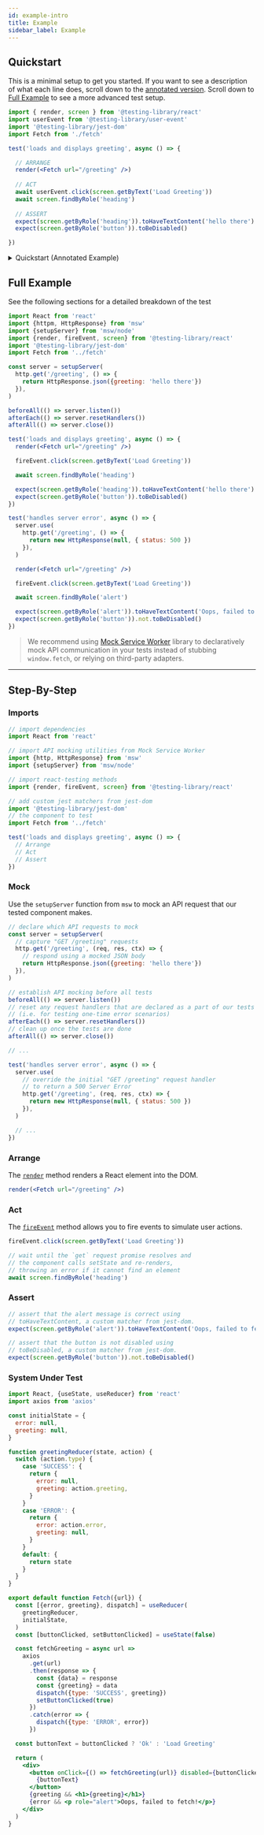 ```yaml
---
id: example-intro
title: Example
sidebar_label: Example
---
```


## Quickstart

This is a minimal setup to get you started. 
If you want to see a description of what each line does, 
scroll down to the [annotated version](#quickstart-annotated).
Scroll down to [Full Example](#full-example) to see a more advanced test setup.

```jsx
import { render, screen } from '@testing-library/react'
import userEvent from '@testing-library/user-event'
import '@testing-library/jest-dom'
import Fetch from './fetch'

test('loads and displays greeting', async () => {

  // ARRANGE
  render(<Fetch url="/greeting" />)
  
  // ACT
  await userEvent.click(screen.getByText('Load Greeting'))
  await screen.findByRole('heading')
  
  // ASSERT
  expect(screen.getByRole('heading')).toHaveTextContent('hello there')
  expect(screen.getByRole('button')).toBeDisabled()

})
```

<details id="quickstart-annotated">
  <summary>Quickstart (Annotated Example)</summary>

  ```jsx
  // import react-testing methods
  import { render, screen } from '@testing-library/react'
  // userEvent library simulates user interactions by dispatching the events that would happen if the interaction took place in a browser.
  import userEvent from '@testing-library/user-event'
  // add custom jest matchers from jest-dom
  import '@testing-library/jest-dom'
  // the component to test
  import Fetch from './fetch'

  test('loads and displays greeting', async () => {

    // Render a React element into the DOM
    render(<Fetch url="/greeting" />)
    
    await userEvent.click(screen.getByText('Load Greeting'))
    // wait before throwing an error if it cannot find an element
    await screen.findByRole('heading')
    
    // assert that the alert message is correct using
    // toHaveTextContent, a custom matcher from jest-dom.
    expect(screen.getByRole('heading')).toHaveTextContent('hello there')
    expect(screen.getByRole('button')).toBeDisabled()

  })
  ```

</details>


## Full Example

See the following sections for a detailed breakdown of the test

```jsx title="__tests__/fetch.test.jsx"
import React from 'react'
import {httpm, HttpResponse} from 'msw'
import {setupServer} from 'msw/node'
import {render, fireEvent, screen} from '@testing-library/react'
import '@testing-library/jest-dom'
import Fetch from '../fetch'

const server = setupServer(
  http.get('/greeting', () => {
    return HttpResponse.json({greeting: 'hello there'})
  }),
)

beforeAll(() => server.listen())
afterEach(() => server.resetHandlers())
afterAll(() => server.close())

test('loads and displays greeting', async () => {
  render(<Fetch url="/greeting" />)

  fireEvent.click(screen.getByText('Load Greeting'))

  await screen.findByRole('heading')

  expect(screen.getByRole('heading')).toHaveTextContent('hello there')
  expect(screen.getByRole('button')).toBeDisabled()
})

test('handles server error', async () => {
  server.use(
    http.get('/greeting', () => {
      return new HttpResponse(null, { status: 500 })
    }),
  )

  render(<Fetch url="/greeting" />)

  fireEvent.click(screen.getByText('Load Greeting'))

  await screen.findByRole('alert')

  expect(screen.getByRole('alert')).toHaveTextContent('Oops, failed to fetch!')
  expect(screen.getByRole('button')).not.toBeDisabled()
})
```

> We recommend using [Mock Service Worker](https://github.com/mswjs/msw) library
> to declaratively mock API communication in your tests instead of stubbing
> `window.fetch`, or relying on third-party adapters.

---

## Step-By-Step

### Imports

```jsx
// import dependencies
import React from 'react'

// import API mocking utilities from Mock Service Worker
import {http, HttpResponse} from 'msw'
import {setupServer} from 'msw/node'

// import react-testing methods
import {render, fireEvent, screen} from '@testing-library/react'

// add custom jest matchers from jest-dom
import '@testing-library/jest-dom'
// the component to test
import Fetch from '../fetch'
```

```jsx
test('loads and displays greeting', async () => {
  // Arrange
  // Act
  // Assert
})
```

### Mock

Use the `setupServer` function from `msw` to mock an API request that our tested
component makes.

```js
// declare which API requests to mock
const server = setupServer(
  // capture "GET /greeting" requests
  http.get('/greeting', (req, res, ctx) => {
    // respond using a mocked JSON body
    return HttpResponse.json({greeting: 'hello there'})
  }),
)

// establish API mocking before all tests
beforeAll(() => server.listen())
// reset any request handlers that are declared as a part of our tests
// (i.e. for testing one-time error scenarios)
afterEach(() => server.resetHandlers())
// clean up once the tests are done
afterAll(() => server.close())

// ...

test('handles server error', async () => {
  server.use(
    // override the initial "GET /greeting" request handler
    // to return a 500 Server Error
    http.get('/greeting', (req, res, ctx) => {
      return new HttpResponse(null, { status: 500 })
    }),
  )

  // ...
})
```

### Arrange

The [`render`](api.mdx#render) method renders a React element into the DOM.

```jsx
render(<Fetch url="/greeting" />)
```

### Act

The [`fireEvent`](dom-testing-library/api-events.mdx) method allows you to fire
events to simulate user actions.

```jsx
fireEvent.click(screen.getByText('Load Greeting'))

// wait until the `get` request promise resolves and
// the component calls setState and re-renders,
// throwing an error if it cannot find an element
await screen.findByRole('heading')
```

### Assert

```jsx
// assert that the alert message is correct using
// toHaveTextContent, a custom matcher from jest-dom.
expect(screen.getByRole('alert')).toHaveTextContent('Oops, failed to fetch!')

// assert that the button is not disabled using
// toBeDisabled, a custom matcher from jest-dom.
expect(screen.getByRole('button')).not.toBeDisabled()
```

### System Under Test

```jsx title="fetch.jsx"
import React, {useState, useReducer} from 'react'
import axios from 'axios'

const initialState = {
  error: null,
  greeting: null,
}

function greetingReducer(state, action) {
  switch (action.type) {
    case 'SUCCESS': {
      return {
        error: null,
        greeting: action.greeting,
      }
    }
    case 'ERROR': {
      return {
        error: action.error,
        greeting: null,
      }
    }
    default: {
      return state
    }
  }
}

export default function Fetch({url}) {
  const [{error, greeting}, dispatch] = useReducer(
    greetingReducer,
    initialState,
  )
  const [buttonClicked, setButtonClicked] = useState(false)

  const fetchGreeting = async url =>
    axios
      .get(url)
      .then(response => {
        const {data} = response
        const {greeting} = data
        dispatch({type: 'SUCCESS', greeting})
        setButtonClicked(true)
      })
      .catch(error => {
        dispatch({type: 'ERROR', error})
      })

  const buttonText = buttonClicked ? 'Ok' : 'Load Greeting'

  return (
    <div>
      <button onClick={() => fetchGreeting(url)} disabled={buttonClicked}>
        {buttonText}
      </button>
      {greeting && <h1>{greeting}</h1>}
      {error && <p role="alert">Oops, failed to fetch!</p>}
    </div>
  )
}
```
